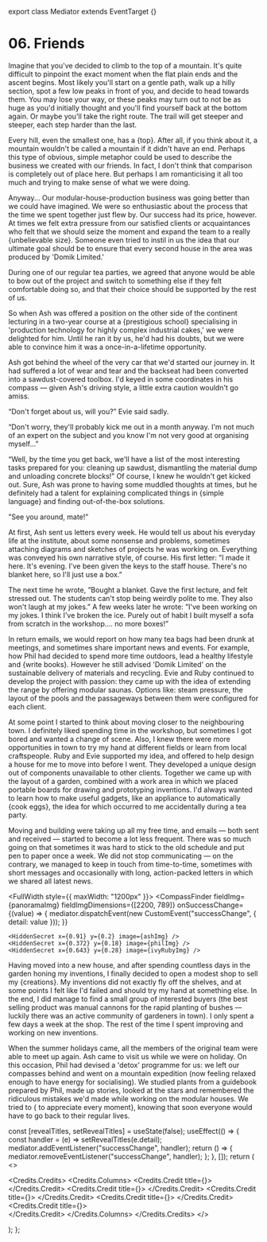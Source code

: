 

export class Mediator extends EventTarget {}

# 06. Friends

Imagine that you've decided to climb to the top of a mountain. It's quite difficult to pinpoint the
exact moment when the flat plain ends and the ascent begins. Most likely you'll start on a gentle
path, walk up a hilly section, spot a few low peaks in front of you, and decide to head towards
them. You may lose your way, or these peaks may turn out to not be as huge as you'd initially
thought and you'll find yourself back at the bottom again. Or maybe you'll take the right route. The
trail will get steeper and steeper, each step harder than the last.

Every hill, even the smallest one, has a {<TV video="lEsW829zNTs" from="0:26">top</TV>}. After all,
if you think about it, a mountain wouldn't be called a mountain if it didn't have an end. Perhaps
this type of obvious, simple metaphor could be used to describe the business we created with our
friends. In fact, I don't think that comparison is completely out of place here. But perhaps I am
romanticising it all too much and trying to make sense of what we were doing.

Anyway... Our modular-house-production business was going better than we could have imagined. We
were so enthusiastic about the process that the time we spent together just flew by. Our success had
its price, however. At times we felt extra pressure from our satisfied clients or acquaintances who
felt that we should seize the moment and expand the team to a really
{<TV video="Hhy7JUinlu0" from="0:03">unbelievable size</TV>}. Someone even tried to instil in us the
idea that our ultimate goal should be to ensure that every second house in the area was produced by
'Domik Limited.'

During one of our regular tea parties, we agreed that anyone would be able to bow out of the project
and switch to something else if they felt comfortable doing so, and that their choice should be
supported by the rest of us.

So when Ash was offered a position on the other side of the continent lecturing in a two-year course
at a {<TV video="-7OE6bDfM2M" from="0:07">prestigious school</TV>} specialising in 'production
technology for highly complex industrial cakes,' we were delighted for him. Until he ran it by us,
he'd had his doubts, but we were able to convince him it was a once-in-a-lifetime opportunity.

Ash got behind the wheel of the very car that we'd started our journey in. It had suffered a lot of
wear and tear and the backseat had been converted into a sawdust-covered toolbox. I'd keyed in some
coordinates in his compass — given Ash's driving style, a little extra caution wouldn't go amiss.

“Don't forget about us, will you?” Evie said sadly.

“Don't worry, they'll probably kick me out in a month anyway. I'm not much of an expert on the
subject and you know I'm not very good at organising myself...”

“Well, by the time you get back, we'll have a list of the most interesting tasks prepared for you:
cleaning up sawdust, dismantling the material dump and unloading concrete blocks!” Of course, I knew
he wouldn't get kicked out. Sure, Ash was prone to having some muddled thoughts at times, but he
definitely had a talent for explaining complicated things in
{<TV video="SmjVqDdF6fk" from="0:04">simple language</TV>} and finding out-of-the-box solutions.

”See you around, mate!”

At first, Ash sent us letters every week. He would tell us about his everyday life at the institute,
about some nonsense and problems, sometimes attaching diagrams and sketches of projects he was
working on. Everything was conveyed his own narrative style, of course. His first letter: ”I made it
here. It's evening. I've been given the keys to the staff house. There's no blanket here, so I'll
just use a box.”

The next time he wrote, ”Bought a blanket. Gave the first lecture, and felt stressed out. The
students can't stop being weirdly polite to me. They also won't laugh at my jokes.” A few weeks
later he wrote: ”I've been working on my jokes. I think I've broken the ice. Purely out of habit I
built myself a sofa from scratch in the workshop…. no more boxes!”

In return emails, we would report on how many tea bags had been drunk at meetings, and sometimes
share important news and events. For example, how Phil had decided to spend more time outdoors, lead
a healthy lifestyle and {<TV video="xR7XMkjDGw0" from="1:38">write books</TV>}. However he still
advised 'Domik Limited' on the sustainable delivery of materials and recycling. Evie and Ruby
continued to develop the project with passion: they came up with the idea of extending the range by
offering modular saunas. Options like: steam pressure, the layout of the pools and the passageways
between them were configured for each client.

At some point I started to think about moving closer to the neighbouring town. I definitely liked
spending time in the workshop, but sometimes I got bored and wanted a change of scene. Also, I knew
there were more opportunities in town to try my hand at different fields or learn from local
craftspeople. Ruby and Evie supported my idea, and offered to help design a house for me to move
into before I went. They developed a unique design out of components unavailable to other clients.
Together we came up with the layout of a garden, combined with a work area in which we placed
portable boards for drawing and prototyping inventions. I'd always wanted to learn how to make
useful gadgets, like an appliance to automatically {<TV video="KVdqwD_bcPs" from="1:23">cook
eggs</TV>}, the idea for which occurred to me accidentally during a tea party.

Moving and building were taking up all my free time, and emails — both sent and received — started
to become a lot less frequent. There was so much going on that sometimes it was hard to stick to the
old schedule and put pen to paper once a week. We did not stop communicating — on the contrary, we
managed to keep in touch from time-to-time, sometimes with short messages and occasionally with
long, action-packed letters in which we shared all latest news.

<FullWidth style={{ maxWidth: "1200px" }}>
  <CompassFinder
    fieldImg={panoramaImg}
    fieldImgDimensions={[2200, 789]}
    onSuccessChange={(value) => {
      mediator.dispatchEvent(new CustomEvent("successChange", { detail: value }));
    }}
  >
    <HiddenSecret x={0.91} y={0.2} image={ashImg} />
    <HiddenSecret x={0.372} y={0.18} image={philImg} />
    <HiddenSecret x={0.643} y={0.28} image={ivyRubyImg} />
  </CompassFinder>
</FullWidth>

Having moved into a new house, and after spending countless days in the garden honing my inventions,
I finally decided to open a modest shop to sell my {<TV video="Yj7XA3tiGUg">creations</TV>}. My
inventions did not exactly fly off the shelves, and at some points I felt like I'd failed and should
try my hand at something else. In the end, I did manage to find a small group of interested buyers
(the best selling product was manual cannons for the rapid planting of bushes — luckily there was an
active community of gardeners in town). I only spent a few days a week at the shop. The rest of the
time I spent improving and working on new inventions.

When the summer holidays came, all the members of the original team were able to meet up again. Ash
came to visit us while we were on holiday. On this occasion, Phil had devised a 'detox' programme
for us: we left our compasses behind and went on a mountain expedition (now feeling relaxed enough
to have energy for socialising). We studied plants from a guidebook prepared by Phil, made up
stories, looked at the stars and remembered the ridiculous mistakes we'd made while working on the
modular houses. We tried to {<Emotion feeling="happiness"> to appreciate every moment</Emotion>},
knowing that soon everyone would have to go back to their regular lives.

  const [revealTitles, setRevealTitles] = useState(false);
  useEffect(() => {
    const handler = (e) => setRevealTitles(e.detail);
    mediator.addEventListener("successChange", handler);
    return () => {
      mediator.removeEventListener("successChange", handler);
    };
  }, []);
  return (
    <>
      <p>
        <Spoiler hidden={!revealTitles}>
          I'd kept the habit of occasionally taking the compass out of my pocket, twirling it around
          it in my hands and studying the dial. This model was already noticeably outdated, but now
          I was only interested in its one simple function: to remind me that somewhere, where the
          arrow was pointing, my friends were waiting for me.
        </Spoiler>
      </p>
      <Credits.Credits>
        <Spoiler hidden={!revealTitles}>To my friend Tikhon.</Spoiler>
        <Credits.Columns>
          <Credits.Credit title={<Spoiler hidden={!revealTitles}>Story, design, development</Spoiler>}>
            <Spoiler hidden={!revealTitles}>
              <EyedLink href="https://molefrog.com">Alexey Taktarov</EyedLink>
            </Spoiler>
          </Credits.Credit>
          <Credits.Credit title={<Spoiler hidden={!revealTitles}>Illustrations, character design</Spoiler>}>
            <Spoiler hidden={!revealTitles}>
              <EyedLink href="https://www.instagram.com/yulia_mrachnenko/">
                Yulia Mrachnenko
              </EyedLink>
            </Spoiler>
          </Credits.Credit>
          <Credits.Credit title={<Spoiler hidden={!revealTitles}>English translation</Spoiler>}>
            <Spoiler hidden={!revealTitles}>
              <EyedLink href="https://www.instagram.com/susannah_garden/">Susannah Garden</EyedLink>
            </Spoiler>
          </Credits.Credit>
          <Credits.Credit title={<Spoiler hidden={!revealTitles}>Font used</Spoiler>}>
            <Spoiler hidden={!revealTitles}>
              <EyedLink href="https://type.today/en/grato_marker">Grato Marker</EyedLink>
            </Spoiler>
          </Credits.Credit>
          <Credits.Credit title={<Spoiler hidden={!revealTitles}>UI Sounds</Spoiler>}>
            <Spoiler hidden={!revealTitles}>
              <EyedLink href="https://design.facebook.com/toolsandresources/sound-kit-for-prototypes/">
                Facebook Sound Kit
              </EyedLink>
            </Spoiler>
            <br />
            <Spoiler hidden={!revealTitles}>
              <EyedLink href="https://freesound.org/">freesound.org</EyedLink>
            </Spoiler>
          </Credits.Credit>
        </Credits.Columns>
      </Credits.Credits>
    </>

); };

<CreditsSection />
